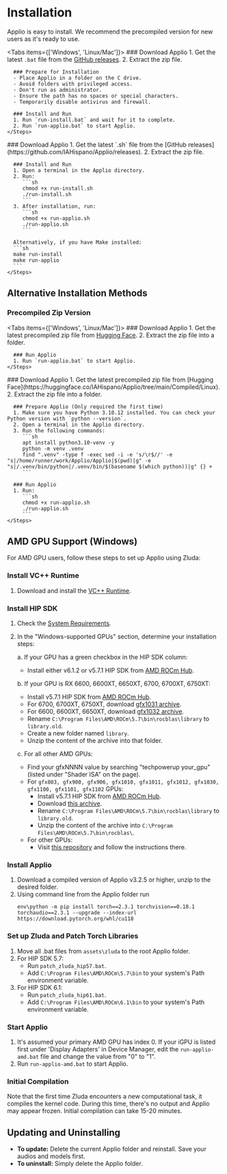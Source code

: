 
# Installation

Applio is easy to install. We recommend the precompiled version for new users as it's ready to use.

<Tabs items={['Windows', 'Linux/Mac']}>
  <Tab>
    <Steps>
      ### Download Applio
      1. Get the latest `.bat` file from the [GitHub releases](https://github.com/IAHispano/Applio/releases).
      2. Extract the zip file.

      ### Prepare for Installation
      - Place Applio in a folder on the C drive.
      - Avoid folders with privileged access.
      - Don't run as administrator.
      - Ensure the path has no spaces or special characters.
      - Temporarily disable antivirus and firewall.

      ### Install and Run
      1. Run `run-install.bat` and wait for it to complete.
      2. Run `run-applio.bat` to start Applio.
    </Steps>

  </Tab>
  <Tab>
    <Steps>
      ### Download Applio
      1. Get the latest `.sh` file from the [GitHub releases](https://github.com/IAHispano/Applio/releases).
      2. Extract the zip file.

      ### Install and Run
      1. Open a terminal in the Applio directory.
      2. Run:
         ```sh
         chmod +x run-install.sh
         ./run-install.sh
         ```
      3. After installation, run:
         ```sh
         chmod +x run-applio.sh
         ./run-applio.sh
         ```

      Alternatively, if you have Make installed:
      ```sh
      make run-install
      make run-applio
      ```
    </Steps>

  </Tab>
</Tabs>

## Alternative Installation Methods

### Precompiled Zip Version

<Tabs items={['Windows', 'Linux/Mac']}>
  <Tab>
    <Steps>
      ### Download Applio
      1. Get the latest precompiled zip file from [Hugging Face](https://huggingface.co/IAHispano/Applio/tree/main/Compiled/Windows).
      2. Extract the zip file into a folder.

      ### Run Applio
      1. Run `run-applio.bat` to start Applio.
    </Steps>
  </Tab>
  <Tab>
    <Steps>
      ### Download Applio
      1. Get the latest precompiled zip file from [Hugging Face](https://huggingface.co/IAHispano/Applio/tree/main/Compiled/Linux). 
      2. Extract the zip file into a folder.

      ### Prepare Applio (Only required the first time)
      1. Make sure you have Python 3.10.12 installed. You can check your Python version with `python --version`.
      2. Open a terminal in the Applio directory.
      3. Run the following commands:
         ```sh
         apt install python3.10-venv -y
         python -m venv .venv
         find ".venv" -type f -exec sed -i -e 's/\r$//' -e "s|/home/runner/work/Applio/Applio|$(pwd)|g" -e "s|/.venv/bin/python|/.venv/bin/$(basename $(which python))|g" {} + 
         ```

      ### Run Applio
      1. Run:
         ```sh
         chmod +x run-applio.sh
         ./run-applio.sh
         ```
    </Steps>
  </Tab>
</Tabs>

## AMD GPU Support (Windows)

For AMD GPU users, follow these steps to set up Applio using Zluda:

<Steps>

### Install VC++ Runtime

1. Download and install the [VC++ Runtime](https://aka.ms/vs/17/release/vc_redist.x64.exe).

### Install HIP SDK

1. Check the [System Requirements](https://rocm.docs.amd.com/projects/install-on-windows/en/develop/reference/system-requirements.html).
2. In the "Windows-supported GPUs" section, determine your installation steps:

   a. If your GPU has a green checkbox in the HIP SDK column:

   - Install either v6.1.2 or v5.7.1 HIP SDK from [AMD ROCm Hub](https://www.amd.com/en/developer/resources/rocm-hub/hip-sdk.html).

   b. If your GPU is RX 6600, 6600XT, 6650XT, 6700, 6700XT, 6750XT:

   - Install v5.7.1 HIP SDK from [AMD ROCm Hub](https://www.amd.com/en/developer/resources/rocm-hub/hip-sdk.html).
   - For 6700, 6700XT, 6750XT, download [gfx1031 archive](https://github.com/brknsoul/ROCmLibs/raw/main/Optimised_ROCmLibs_gfx1031.7z).
   - For 6600, 6600XT, 6650XT, download [gfx1032 archive](https://github.com/brknsoul/ROCmLibs/raw/main/Optimised_ROCmLibs_gfx1032.7z).
   - Rename `C:\Program Files\AMD\ROCm\5.7\bin\rocblas\library` to `library.old`.
   - Create a new folder named `library`.
   - Unzip the content of the archive into that folder.

   c. For all other AMD GPUs:

   - Find your gfxNNNN value by searching "techpowerup your_gpu" (listed under "Shader ISA" on the page).
   - For `gfx803, gfx900, gfx906, gfx1010, gfx1011, gfx1012, gfx1030, gfx1100, gfx1101, gfx1102` GPUs:
     - Install v5.7.1 HIP SDK from [AMD ROCm Hub](https://www.amd.com/en/developer/resources/rocm-hub/hip-sdk.html).
     - Download [this archive](https://github.com/brknsoul/ROCmLibs/raw/main/ROCmLibs.7z).
     - Rename `C:\Program Files\AMD\ROCm\5.7\bin\rocblas\library` to `library.old`.
     - Unzip the content of the archive into `C:\Program Files\AMD\ROCm\5.7\bin\rocblas\`.
   - For other GPUs:
     - Visit [this repository](https://github.com/likelovewant/ROCmLibs-for-gfx1103-AMD780M-APU) and follow the instructions there.

### Install Applio

1. Download a compiled version of Applio v3.2.5 or higher, unzip to the desired folder.
2. Using command line from the Applio folder run
   ```
   env\python -m pip install torch==2.3.1 torchvision==0.18.1 torchaudio==2.3.1 --upgrade --index-url https://download.pytorch.org/whl/cu118
   ```

### Set up Zluda and Patch Torch Libraries

1. Move all .bat files from `assets\zluda` to the root Applio folder.
2. For HIP SDK 5.7:
   - Run `patch_zluda_hip57.bat`.
   - Add `C:\Program Files\AMD\ROCm\5.7\bin` to your system's Path environment variable.
3. For HIP SDK 6.1:
   - Run `patch_zluda_hip61.bat`.
   - Add `C:\Program Files\AMD\ROCm\6.1\bin` to your system's Path environment variable.

### Start Applio

1. It's assumed your primary AMD GPU has index 0. If your iGPU is listed first under 'Display Adapters' in Device Manager, edit the `run-applio-amd.bat` file and change the value from "0" to "1".
2. Run `run-applio-amd.bat` to start Applio.

### Initial Compilation

Note that the first time Zluda encounters a new computational task, it compiles the kernel code. During this time, there's no output and Applio may appear frozen. Initial compilation can take 15-20 minutes.

</Steps>

## Updating and Uninstalling

- **To update:** Delete the current Applio folder and reinstall. Save your audios and models first.
- **To uninstall:** Simply delete the Applio folder.
